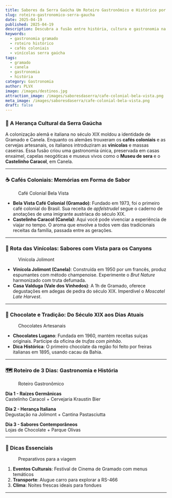 ```yaml
---
title: Sabores da Serra Gaúcha Um Roteiro Gastronômico e Histórico por Gramado e Canela
slug: roteiro-gastronomico-serra-gaucha
date: 2025-04-19
published: 2025-04-19
description: Descubra a fusão entre história, cultura e gastronomia na Serra Gaúcha, onde tradições europeias e gaúchas se encontram em Gramado e Canela.
keywords:
  - gastronomia gramado
  - roteiro histórico
  - cafés coloniais
  - vinícolas serra gaúcha
tags:
  - gramado
  - canela
  - gastronomia
  - história
category: Gastronomia
author: PLVX
image: /images/destinos.jpg
attraction_image: /images/saboresdaserra/cafe-colonial-bela-vista.png
meta_image: /images/saboresdaserra/cafe-colonial-bela-vista.png
draft: false
---
```



### 🌄 A Herança Cultural da Serra Gaúcha

A colonização alemã e italiana no século XIX moldou a identidade de Gramado e Canela. Enquanto os alemães trouxeram os **cafés coloniais** e as cervejas artesanais, os italianos introduziram as **vinícolas** e massas caseiras. Essa fusão criou uma gastronomia única, preservada em casas enxaimel, capelas neogóticas e museus vivos como o **Museu de sera** e o **Castelinho Caracol**, em Canela.

---

### ☕ Cafés Coloniais: Memórias em Forma de Sabor

<figure>
  <OptimizedImage 
    src="/images/saboresdaserra/cafe-colonial-bela-vista.png" 
    alt="Bela Vista" 
    width={1280}
    height={720}
    className="mb-4 rounded-lg"
  />
  <figcaption className="text-sm text-gray-600 mt-2">
    Café Colonial Bela Vista
  </figcaption>
</figure>

- **Bela Vista Café Colonial (Gramado)**: Fundado em 1973, foi o primeiro café colonial do Brasil. Sua receita de *apfelstrudel* segue o caderno de anotações de uma imigrante austríaca do século XIX.  
- **Castelinho Caracol (Canela)**: Aqui você pode vivenciar a experiência de viajar no tempo. O aroma que envolve a todos vem das tradicionais receitas da família, passada entre as gerações.

---

### 🍷 Rota das Vinícolas: Sabores com Vista para os Canyons

<figure>
  <OptimizedImage 
    src="/images/saboresdaserra/vinicola-jolimont.jpg" 
    alt="Vinícola Jolimont com parreiras e montanhas ao fundo" 
    width={1280}
    height={720}
    className="mb-4 rounded-lg"
  />
  <figcaption className="text-sm text-gray-600 mt-2">
    Vinícola Jolimont
  </figcaption>
</figure>

- **Vinícola Jolimont (Canela)**: Construída em 1950 por um francês, produz espumantes com método champenoise. Experimente o *Brut Nature* harmonizado com truta defumada.  
- **Casa Valduga (Vale dos Vinhedos)**: A 1h de Gramado, oferece degustações em adegas de pedra do século XIX. Imperdível o *Moscatel Late Harvest*.

---

### 🍫 Chocolate e Tradição: Do Século XIX aos Dias Atuais

<figure>
  <OptimizedImage 
    src="/images/saboresdaserra/chocolateria-gramado.jpg" 
    alt="Tablet de chocolate artesanal" 
    width={1280}
    height={720}
    className="mb-4 rounded-lg"
  />
  <figcaption className="text-sm text-gray-600 mt-2">
    Chocolates Artesanais
  </figcaption>
</figure>

- **Chocolates Lugano**: Fundada em 1960, mantém receitas suíças originais. Participe da oficina de *trufas com pinhão*.  
- **Dica Histórica**: O primeiro chocolate da região foi feito por freiras italianas em 1895, usando cacau da Bahia.

---

### 🗺️ Roteiro de 3 Dias: Gastronomia e História

<figure>
  <OptimizedImage 
    src="/images/saboresdaserra/gastronomico.jpg" 
    alt="Alternativas" 
    width={1280}
    height={720}
    className="mb-4 rounded-lg"
  />
  <figcaption className="text-sm text-gray-600 mt-2">
    Roteiro Gastronômico 
  </figcaption>
</figure>

**Dia 1 - Raízes Germânicas**  
Castelinho Caracol + Cervejaria Kraustin Bier 

**Dia 2 - Herança Italiana**  
Degustação na Jolimont + Cantina Pastasciutta  

**Dia 3 - Sabores Contemporâneos**  
Lojas de Chocolate + Parque Olivas  

---

### 🌟 Dicas Essenciais

<figure>
  <OptimizedImage 
    src="/images/saboresdaserra/casal.jpg" 
    alt="Casal"
    width={1280}
    height={720}
    className="mb-4 rounded-lg"
  />
  <figcaption className="text-sm text-gray-600 mt-2">
    Preparativos para a viagem 
  </figcaption>
</figure>

1. **Eventos Culturais**: Festival de Cinema de Gramado com menus temáticos  
2. **Transporte**: Alugue carro para explorar a RS-466  
3. **Clima**: Noites frescas ideais para fondues  

---